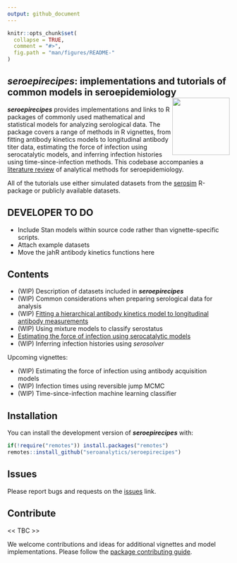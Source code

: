 ```yaml
---
output: github_document
---
```


```r
knitr::opts_chunk$set(
  collapse = TRUE,
  comment = "#>",
  fig.path = "man/figures/README-"
)
```

## _seroepirecipes_: implementations and tutorials of common models in seroepidemiology <img src="man/figures/logo.png" align="right" width="130"/>
<!-- badges: start -->
<!-- badges: end -->

***seroepirecipes***  provides implementations and links to R packages of commonly used mathematical and statistical models for analyzing serological data. The package covers a range of methods in R vignettes, from fitting antibody kinetics models to longitudinal antibody titer data, estimating the force of infection using serocatalytic models, and inferring infection histories using time-since-infection methods. This codebase accompanies a [literature review](https://osf.io/kqdsn) of analytical methods for seroepidemiology. 

All of the tutorials use either simulated datasets from the [serosim](https://seroanalytics.github.io/serosim/) R-package or publicly available datasets.

## DEVELOPER TO DO
* Include Stan models within source code rather than vignette-specific scripts.
* Attach example datasets
* Move the jahR antibody kinetics functions here

## Contents
* (WIP) Description of datasets included in ***seroepirecipes***
* (WIP) Common considerations when preparing serological data for analysis
* (WIP) [Fitting a hierarchical antibody kinetics model to longitudinal antibody measurements](https://seroanalytics.github.io/seroepirecipes/articles/antibody_kinetics_models.html)
* (WIP) Using mixture models to classify serostatus
* [Estimating the force of infection using serocatalytic models](https://seroanalytics.github.io/seroepirecipes/articles/serocatalytic_model.html)
* (WIP) Inferring infection histories using _serosolver_

Upcoming vignettes:

* (WIP) Estimating the force of infection using antibody acquisition models
* (WIP) Infection times using reversible jump MCMC
* (WIP) Time-since-infection machine learning classifier

## Installation

You can install the development version of ***seroepirecipes*** with:

``` r
if(!require("remotes")) install.packages("remotes")
remotes::install_github("seroanalytics/seroepirecipes")
```


## Issues

Please report bugs and requests on the
[issues](https://github.com/seroanalytics/seroepirecipes) link.

## Contribute

<< TBC >>

We welcome contributions and ideas for additional vignettes and model implementations. Please follow the 
[package contributing guide](https://github.com/seronalytics/seroepirecipes/blob/main/.github/CONTRIBUTING.md).
